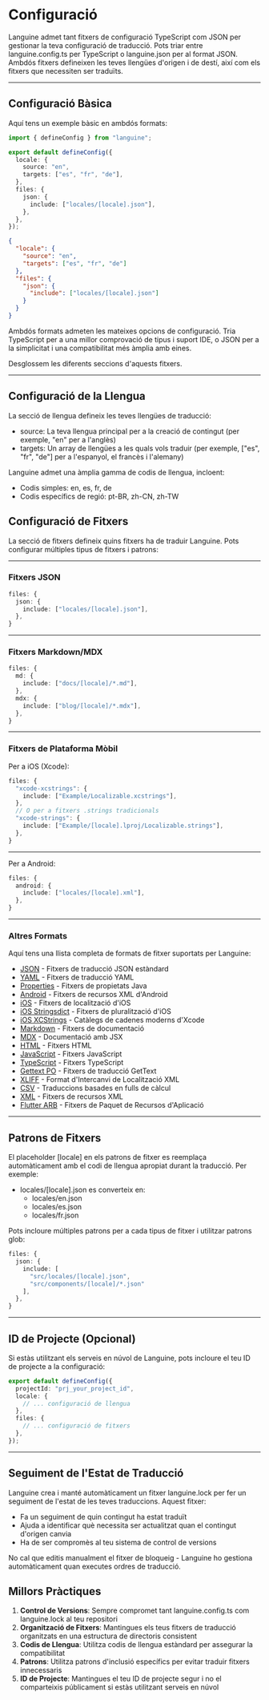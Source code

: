 # Configuració

Languine admet tant fitxers de configuració TypeScript com JSON per gestionar la teva configuració de traducció. Pots triar entre languine.config.ts per TypeScript o languine.json per al format JSON. Ambdós fitxers defineixen les teves llengües d'origen i de destí, així com els fitxers que necessiten ser traduïts.

---

## Configuració Bàsica

Aquí tens un exemple bàsic en ambdós formats:

```typescript title="languine.config.ts"
import { defineConfig } from "languine";

export default defineConfig({
  locale: {
    source: "en",
    targets: ["es", "fr", "de"],
  },
  files: {
    json: {
      include: ["locales/[locale].json"],
    },
  },
});
```

```json title="languine.json"
{
  "locale": {
    "source": "en",
    "targets": ["es", "fr", "de"]
  },
  "files": {
    "json": {
      "include": ["locales/[locale].json"]
    }
  }
}
```

Ambdós formats admeten les mateixes opcions de configuració. Tria TypeScript per a una millor comprovació de tipus i suport IDE, o JSON per a la simplicitat i una compatibilitat més àmplia amb eines.

Desglossem les diferents seccions d'aquests fitxers.

---

## Configuració de la Llengua

La secció de llengua defineix les teves llengües de traducció:

- source: La teva llengua principal per a la creació de contingut (per exemple, "en" per a l'anglès)
- targets: Un array de llengües a les quals vols traduir (per exemple, ["es", "fr", "de"] per a l'espanyol, el francès i l'alemany)

Languine admet una àmplia gamma de codis de llengua, incloent:
- Codis simples: en, es, fr, de
- Codis específics de regió: pt-BR, zh-CN, zh-TW

## Configuració de Fitxers

La secció de fitxers defineix quins fitxers ha de traduir Languine. Pots configurar múltiples tipus de fitxers i patrons:

---

### Fitxers JSON
```typescript
files: {
  json: {
    include: ["locales/[locale].json"],
  },
}
```

---

### Fitxers Markdown/MDX
```typescript
files: {
  md: {
    include: ["docs/[locale]/*.md"],
  },
  mdx: {
    include: ["blog/[locale]/*.mdx"],
  },
}
```

---

### Fitxers de Plataforma Mòbil

Per a iOS (Xcode):
```typescript
files: {
  "xcode-xcstrings": {
    include: ["Example/Localizable.xcstrings"],
  },
  // O per a fitxers .strings tradicionals
  "xcode-strings": {
    include: ["Example/[locale].lproj/Localizable.strings"],
  },
}
```

---

Per a Android:
```typescript
files: {
  android: {
    include: ["locales/[locale].xml"],
  },
}
```

---

### Altres Formats

Aquí tens una llista completa de formats de fitxer suportats per Languine:

- [JSON](/docs/json) - Fitxers de traducció JSON estàndard
- [YAML](/docs/yaml) - Fitxers de traducció YAML
- [Properties](/docs/properties) - Fitxers de propietats Java
- [Android](/docs/android) - Fitxers de recursos XML d'Android
- [iOS](/docs/ios) - Fitxers de localització d'iOS
- [iOS Stringsdict](/docs/xcode-stringsdict) - Fitxers de pluralització d'iOS
- [iOS XCStrings](/docs/xcode-xcstrings) - Catàlegs de cadenes moderns d'Xcode
- [Markdown](/docs/md) - Fitxers de documentació
- [MDX](/docs/mdx) - Documentació amb JSX
- [HTML](/docs/html) - Fitxers HTML
- [JavaScript](/docs/js) - Fitxers JavaScript
- [TypeScript](/docs/ts) - Fitxers TypeScript
- [Gettext PO](/docs/po) - Fitxers de traducció GetText
- [XLIFF](/docs/xliff) - Format d'Intercanvi de Localització XML
- [CSV](/docs/csv) - Traduccions basades en fulls de càlcul
- [XML](/docs/xml) - Fitxers de recursos XML
- [Flutter ARB](/docs/arb) - Fitxers de Paquet de Recursos d'Aplicació

---

## Patrons de Fitxers

El placeholder [locale] en els patrons de fitxer es reemplaça automàticament amb el codi de llengua apropiat durant la traducció. Per exemple:

- locales/[locale].json es converteix en:
  - locales/en.json
  - locales/es.json
  - locales/fr.json

Pots incloure múltiples patrons per a cada tipus de fitxer i utilitzar patrons glob:
```typescript
files: {
  json: {
    include: [
      "src/locales/[locale].json",
      "src/components/[locale]/*.json"
    ],
  },
}
```

---

## ID de Projecte (Opcional)

Si estàs utilitzant els serveis en núvol de Languine, pots incloure el teu ID de projecte a la configuració:

```typescript
export default defineConfig({
  projectId: "prj_your_project_id",
  locale: {
    // ... configuració de llengua
  },
  files: {
    // ... configuració de fitxers
  },
});
```

---

## Seguiment de l'Estat de Traducció

Languine crea i manté automàticament un fitxer languine.lock per fer un seguiment de l'estat de les teves traduccions. Aquest fitxer:

- Fa un seguiment de quin contingut ha estat traduït
- Ajuda a identificar què necessita ser actualitzat quan el contingut d'origen canvia
- Ha de ser compromès al teu sistema de control de versions

No cal que editis manualment el fitxer de bloqueig - Languine ho gestiona automàticament quan executes ordres de traducció.

## Millors Pràctiques

1. **Control de Versions**: Sempre compromet tant languine.config.ts com languine.lock al teu repositori
2. **Organització de Fitxers**: Mantingues els teus fitxers de traducció organitzats en una estructura de directoris consistent
3. **Codis de Llengua**: Utilitza codis de llengua estàndard per assegurar la compatibilitat
4. **Patrons**: Utilitza patrons d'inclusió específics per evitar traduir fitxers innecessaris
5. **ID de Projecte**: Mantingues el teu ID de projecte segur i no el comparteixis públicament si estàs utilitzant serveis en núvol
